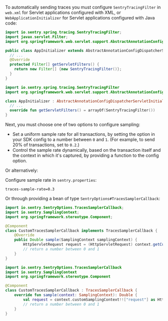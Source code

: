 To automatically sending traces you must configure `SentryTracingFilter` in `web.xml` for Servlet applications configured with XML, or `WebApplicationInitializer` for Servlet applications configured with Java code:

```java {tabTitle:Java}
import io.sentry.spring.tracing.SentryTracingFilter;
import javax.servlet.Filter;
import org.springframework.web.servlet.support.AbstractAnnotationConfigDispatcherServletInitializer;

public class AppInitializer extends AbstractAnnotationConfigDispatcherServletInitializer {
  // ...
  @Override
  protected Filter[] getServletFilters() {
    return new Filter[] {new SentryTracingFilter()};
  }
}
```

```kotlin {tabTitle:Kotlin}
import io.sentry.spring.tracing.SentryTracingFilter
import org.springframework.web.servlet.support.AbstractAnnotationConfigDispatcherServletInitializer

class AppInitializer : AbstractAnnotationConfigDispatcherServletInitializer() {
  // ...
  override fun getServletFilters() = arrayOf(SentryTracingFilter())
}
```

Next, you must choose one of two options to configure sampling:

- Set a uniform sample rate for all transactions, by setting the <PlatformIdentifier name="traces-sample-rate" /> option in your SDK config to a number between `0` and `1`. (For example, to send 20% of transactions, set <PlatformIdentifier name="traces-sample-rate" /> to `0.2`.)
- Control the sample rate dynamically, based on the transaction itself and the context in which it's captured, by providing a function to the <PlatformIdentifier name="traces-sampler" /> config option.

Or alternatively:

Configure sample rate in `sentry.properties`:

```properties
traces-sample-rate=0.3
```

Or through providing a bean of type `SentryOptions#TracesSamplerCallback`:

```java {tabTitle:Java}
import io.sentry.SentryOptions.TracesSamplerCallback;
import io.sentry.SamplingContext;
import org.springframework.stereotype.Component;

@Component
class CustomTracesSamplerCallback implements TracesSamplerCallback {
    @Override
    public Double sample(SamplingContext samplingContext) {
        HttpServletRequest request = (HttpServletRequest) context.getCustomSamplingContext().get("request")
        // return a number between 0 and 1
    }
}
```

```kotlin {tabTitle:Kotlin}
import io.sentry.SentryOptions.TracesSamplerCallback
import io.sentry.SamplingContext
import org.springframework.stereotype.Component

@Component
class CustomTracesSamplerCallback : TracesSamplerCallback {
    override fun sample(context: SamplingContext): Double {
        val request = context.customSamplingContext!!["request"] as HttpServletRequest
        // return a number between 0 and 1
    }
}
```
